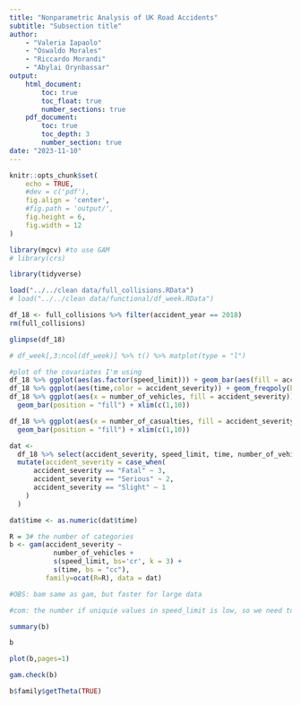 ```yaml
---
title: "Nonparametric Analysis of UK Road Accidents"
subtitle: "Subsection title"
author:
    - "Valeria Iapaolo"
    - "Oswaldo Morales"
    - "Riccardo Morandi"
    - "Abylai Orynbassar"
output:
    html_document:
        toc: true
        toc_float: true
        number_sections: true
    pdf_document:
        toc: true
        toc_depth: 3
        number_section: true
date: "2023-11-10"
---
```


```r
knitr::opts_chunk$set(
    echo = TRUE,
    #dev = c('pdf'),
    fig.align = 'center',
    #fig.path = 'output/',
    fig.height = 6,
    fig.width = 12
)
```

```r
library(mgcv) #to use GAM
# library(crs)

library(tidyverse)
```

```r
load("../../clean data/full_collisions.RData")
# load("../../clean data/functional/df_week.RData")

df_18 <- full_collisions %>% filter(accident_year == 2018)
rm(full_collisions)

glimpse(df_18)
```


```r
# df_week[,3:ncol(df_week)] %>% t() %>% matplot(type = "l")
```

```r
#plot of the covariates I'm using
df_18 %>% ggplot(aes(as.factor(speed_limit))) + geom_bar(aes(fill = accident_severity)) 
df_18 %>% ggplot(aes(time,color = accident_severity)) + geom_freqpoly(bins = 48)
df_18 %>% ggplot(aes(x = number_of_vehicles, fill = accident_severity)) + 
  geom_bar(position = "fill") + xlim(c(1,10))

df_18 %>% ggplot(aes(x = number_of_casualties, fill = accident_severity)) + 
  geom_bar(position = "fill") + xlim(c(1,10))

```

```r
dat <- 
  df_18 %>% select(accident_severity, speed_limit, time, number_of_vehicles, number_of_casualties) %>%
  mutate(accident_severity = case_when(
      accident_severity == "Fatal" ~ 3,
      accident_severity == "Serious" ~ 2,
      accident_severity == "Slight" ~ 1
    )
  )

dat$time <- as.numeric(dat$time)
```




```r
R = 3# the number of categories
b <- gam(accident_severity ~ 
           number_of_vehicles +
           s(speed_limit, bs='cr', k = 3) + 
           s(time, bs = "cc"),
         family=ocat(R=R), data = dat)

#OBS: bam same as gam, but faster for large data

#com: the number if uniquie values in speed_limit is low, so we need to specify k
```


```r
summary(b)
```
```r
b
```

```r
plot(b,pages=1)

```


```r
gam.check(b)

```




```r
b$family$getTheta(TRUE)
```








